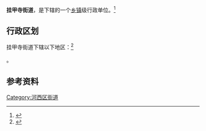 {{中国乡级行政区|12/01/03/004/000}}

'''挂甲寺街道'''，是{{PRC admin/fullname|12/01/03/004/000|3}}下辖的一个[[乡镇|乡镇]]级行政单位。<ref>{{PRC admin/ref sgc|{{PRC admin/parent|12/01/03/004/000}}}}</ref>

== 行政区划 ==

挂甲寺街道下辖以下地区：<ref>{{PRC admin/ref sgc|12/01/03/004/000}}</ref>

{{PRC admin/children|12/01/03/004/000}}。

== 参考资料 ==

{{Reflist|2}}

{{天津市河西区行政区划}}
{{天津行政区划小作品}}

[[Category:河西区街道|Category:河西区街道]]